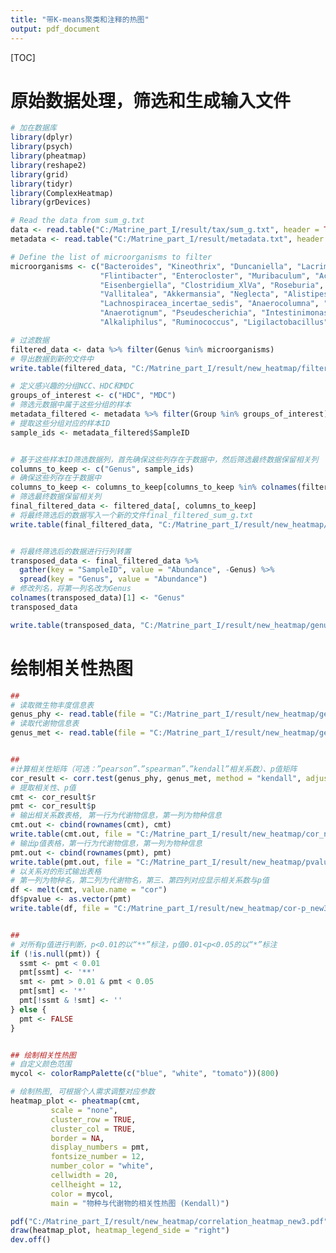 ---
title: "带K-means聚类和注释的热图"
output: pdf_document
---


[TOC]

# 原始数据处理，筛选和生成输入文件
```{r}
# 加在数据库
library(dplyr)
library(psych)
library(pheatmap)
library(reshape2)
library(grid)
library(tidyr)
library(ComplexHeatmap)
library(grDevices)

# Read the data from sum_g.txt
data <- read.table("C:/Matrine_part_I/result/tax/sum_g.txt", header = TRUE, sep = "\t")
metadata <- read.table("C:/Matrine_part_I/result/metadata.txt", header = TRUE, sep = "\t")

# Define the list of microorganisms to filter
microorganisms <- c("Bacteroides", "Kineothrix", "Duncaniella", "Lacrimispora", "Paramuribaculum", 
                    "Flintibacter", "Enterocloster", "Muribaculum", "Acetatifactor", "Oscillibacter", 
                    "Eisenbergiella", "Clostridium_XlVa", "Roseburia", "Blautia", "Lawsonibacter", 
                    "Vallitalea", "Akkermansia", "Neglecta", "Alistipes", "Bifidobacterium", 
                    "Lachnospiracea_incertae_sedis", "Anaerocolumna", "Parabacteroides", 
                    "Anaerotignum", "Pseudescherichia", "Intestinimonas", "Acetivibrio", 
                    "Alkaliphilus", "Ruminococcus", "Ligilactobacillus")

# 过滤数据
filtered_data <- data %>% filter(Genus %in% microorganisms)
# 导出数据到新的文件中
write.table(filtered_data, "C:/Matrine_part_I/result/new_heatmap/filtered_sum_g_new.txt", sep = "\t", row.names = FALSE, quote = FALSE)

# 定义感兴趣的分组NCC、HDC和MDC
groups_of_interest <- c("HDC", "MDC")
# 筛选元数据中属于这些分组的样本
metadata_filtered <- metadata %>% filter(Group %in% groups_of_interest)
# 提取这些分组对应的样本ID
sample_ids <- metadata_filtered$SampleID


# 基于这些样本ID筛选数据列，首先确保这些列存在于数据中，然后筛选最终数据保留相关列
columns_to_keep <- c("Genus", sample_ids)
# 确保这些列存在于数据中
columns_to_keep <- columns_to_keep[columns_to_keep %in% colnames(filtered_data)]
# 筛选最终数据保留相关列
final_filtered_data <- filtered_data[, columns_to_keep]
# 将最终筛选后的数据写入一个新的文件final_filtered_sum_g.txt
write.table(final_filtered_data, "C:/Matrine_part_I/result/new_heatmap/final_filtered_sum_g_new.txt", sep = "\t", row.names = FALSE, quote = FALSE)


# 将最终筛选后的数据进行行列转置
transposed_data <- final_filtered_data %>%
  gather(key = "SampleID", value = "Abundance", -Genus) %>%
  spread(key = "Genus", value = "Abundance")
# 修改列名，将第一列名改为Genus
colnames(transposed_data)[1] <- "Genus"
transposed_data

write.table(transposed_data, "C:/Matrine_part_I/result/new_heatmap/genus_phy.txt", sep = "\t", row.names = FALSE, quote = FALSE)


```


# 绘制相关性热图
```{r}
##
# 读取微生物丰度信息表
genus_phy <- read.table(file = "C:/Matrine_part_I/result/new_heatmap/genus_phy.txt", sep = "\t", header = TRUE, row.names = 1)
# 读取代谢物信息表
genus_met <- read.table(file = "C:/Matrine_part_I/result/new_heatmap/genus_met.txt", sep = "\t", header = TRUE, row.names = 1)


## 
#计算相关性矩阵（可选：”pearson”、”spearman”、”kendall”相关系数）、p值矩阵
cor_result <- corr.test(genus_phy, genus_met, method = "kendall", adjust = "none")
# 提取相关性、p值
cmt <- cor_result$r
pmt <- cor_result$p
# 输出相关系数表格, 第一行为代谢物信息，第一列为物种信息
cmt.out <- cbind(rownames(cmt), cmt)
write.table(cmt.out, file = "C:/Matrine_part_I/result/new_heatmap/cor_new3.txt", sep = "\t", row.names = FALSE)
# 输出p值表格，第一行为代谢物信息，第一列为物种信息
pmt.out <- cbind(rownames(pmt), pmt)
write.table(pmt.out, file = "C:/Matrine_part_I/result/new_heatmap/pvalue_new3.txt", sep = "\t", row.names = FALSE)
# 以关系对的形式输出表格
# 第一列为物种名，第二列为代谢物名，第三、第四列对应显示相关系数与p值
df <- melt(cmt, value.name = "cor")
df$pvalue <- as.vector(pmt)
write.table(df, file = "C:/Matrine_part_I/result/new_heatmap/cor-p_new3.txt", sep = "\t")


##
# 对所有p值进行判断，p<0.01的以“**”标注，p值0.01<p<0.05的以“*”标注
if (!is.null(pmt)) {
  ssmt <- pmt < 0.01
  pmt[ssmt] <- '**'
  smt <- pmt > 0.01 & pmt < 0.05
  pmt[smt] <- '*'
  pmt[!ssmt & !smt] <- ''
} else {
  pmt <- FALSE
}


## 绘制相关性热图
# 自定义颜色范围
mycol <- colorRampPalette(c("blue", "white", "tomato"))(800)

# 绘制热图, 可根据个人需求调整对应参数
heatmap_plot <- pheatmap(cmt,
         scale = "none",
         cluster_row = TRUE, 
         cluster_col = TRUE, 
         border = NA,
         display_numbers = pmt,
         fontsize_number = 12, 
         number_color = "white",
         cellwidth = 20, 
         cellheight = 12, 
         color = mycol,
         main = "物种与代谢物的相关性热图 (Kendall)")

pdf("C:/Matrine_part_I/result/new_heatmap/correlation_heatmap_new3.pdf", width = 6, height = 8)
draw(heatmap_plot, heatmap_legend_side = "right")
dev.off()

```






 